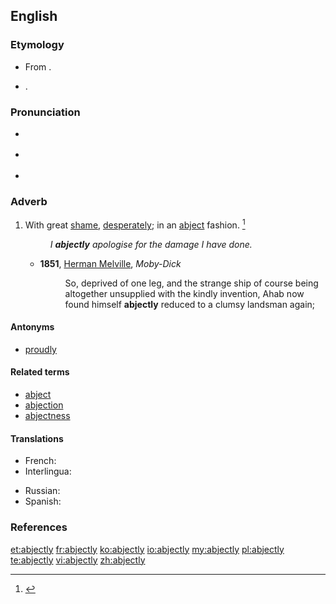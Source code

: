 ==English==
{{was wotd|2010|May|25}}

===Etymology===
* From {{etyl|enm}}.
* {{suffix|abject|ly}}.

===Pronunciation===
* {{a|UK}} {{IPA|/abˈd͡ʒɛkt.li/|/ˈab.d͡ʒɛkt.li/}}
* {{a|US}} {{IPA|/æbˈd͡ʒɛkt.li/|/æbˈd͡ʒɛk.li/}}
* {{audio|en-us-abjectly.ogg|Audio (US)}}

===Adverb===
{{en-adv}}

# With great [[shame]], [[desperately]]; in an [[abject]] fashion. {{defdate|First attested around 1350 to 1470.}}<ref name=SOED>{{reference-book | last =| first = | authorlink =  | coauthors =  | editor =Brown, Lesley  | others =  | title = The Shorter Oxford English Dictionary | origdate =  | origyear = 1933| origmonth =  | url =  | format =  | accessdate =  | accessyear =  | accessmonth =  | edition = 5th | date =  | year =2003| month =  | publisher =Oxford University Press  | location =Oxford, UK | language =  | id =  | doi = | isbn =978-0-19-860575-7 | lccn = | ol = | pages =5| chapter =  | chapterurl =  | quote =}}</ref>
#: ''I '''abjectly''' apologise for the damage I have done.''
#* '''1851''', [[w:Herman Melville|Herman Melville]], ''Moby-Dick''
#*: So, deprived of one leg, and the strange ship of course being altogether unsupplied with the kindly invention, Ahab now found himself '''abjectly''' reduced to a clumsy landsman again;

====Antonyms====
* {{qualifier|somewhat}} [[proudly]]

====Related terms====
* [[abject]]
* [[abjection]]
* [[abjectness]]

====Translations====
{{trans-top|with great shame, desperately; in an abject fashion}}
* French: {{t+|fr|abjectement}}
* Interlingua: {{t-|ia|abjectemente}}
{{trans-mid}}
* Russian: {{t+|ru|смиренно|tr=smirénno}}
* Spanish: {{t-|es|abyectamente}}
{{trans-bottom}}

===References===
<references/>

[[et:abjectly]]
[[fr:abjectly]]
[[ko:abjectly]]
[[io:abjectly]]
[[my:abjectly]]
[[pl:abjectly]]
[[te:abjectly]]
[[vi:abjectly]]
[[zh:abjectly]]